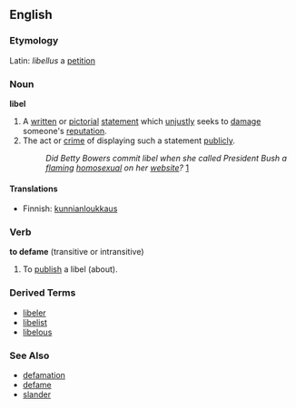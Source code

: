 ==English==
===Etymology===
Latin: ''libellus'' a [[petition]]

===Noun===
'''libel'''

# A [[written]] or [[pictorial]] [[statement]] which [[unjustly]] seeks to [[damage]] someone's [[reputation]].
# The act or [[crime]] of displaying such a statement [[publicly]].
#: ''Did Betty Bowers commit libel when she called President Bush a [[flaming]] [[homosexual]] on her [[website]]?'' [http://www.bettybowers.com/isbushgay.html]  

====Translations====
*Finnish: [[kunnianloukkaus]]

===Verb===
'''to defame''' (transitive or intransitive)

# To [[publish]] a libel (about).

===Derived Terms===
*[[libeler]]
*[[libelist]]
*[[libelous]]

===See Also===
*[[defamation]]
*[[defame]]
*[[slander]]